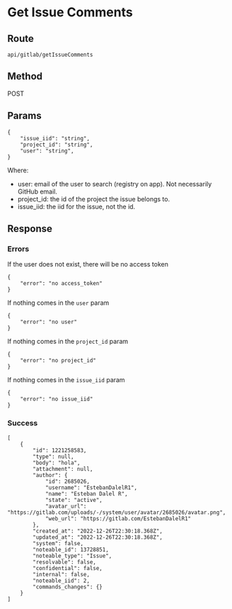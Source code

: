 # Get Issue Comments

## Route

```
api/gitlab/getIssueComments
```

## Method

POST

## Params

```
{
    "issue_iid": "string",
    "project_id": "string",
    "user": "string",
}
```

Where:

- user: email of the user to search (registry on app). Not necessarily GitHub email.
- project_id: the id of the project the issue belongs to.
- issue_iid: the iid for the issue, not the id.

## Response

### Errors

If the user does not exist, there will be no access token

```
{
    "error": "no access_token"
}
```

If nothing comes in the `user` param

```
{
    "error": "no user"
}
```

If nothing comes in the `project_id` param

```
{
    "error": "no project_id"
}
```

If nothing comes in the `issue_iid` param

```
{
    "error": "no issue_iid"
}
```


### Success



```
[
    {
        "id": 1221258583,
        "type": null,
        "body": "hola",
        "attachment": null,
        "author": {
            "id": 2685026,
            "username": "EstebanDalelR1",
            "name": "Esteban Dalel R",
            "state": "active",
            "avatar_url": "https://gitlab.com/uploads/-/system/user/avatar/2685026/avatar.png",
            "web_url": "https://gitlab.com/EstebanDalelR1"
        },
        "created_at": "2022-12-26T22:30:18.368Z",
        "updated_at": "2022-12-26T22:30:18.368Z",
        "system": false,
        "noteable_id": 13728851,
        "noteable_type": "Issue",
        "resolvable": false,
        "confidential": false,
        "internal": false,
        "noteable_iid": 2,
        "commands_changes": {}
    }
]
```

